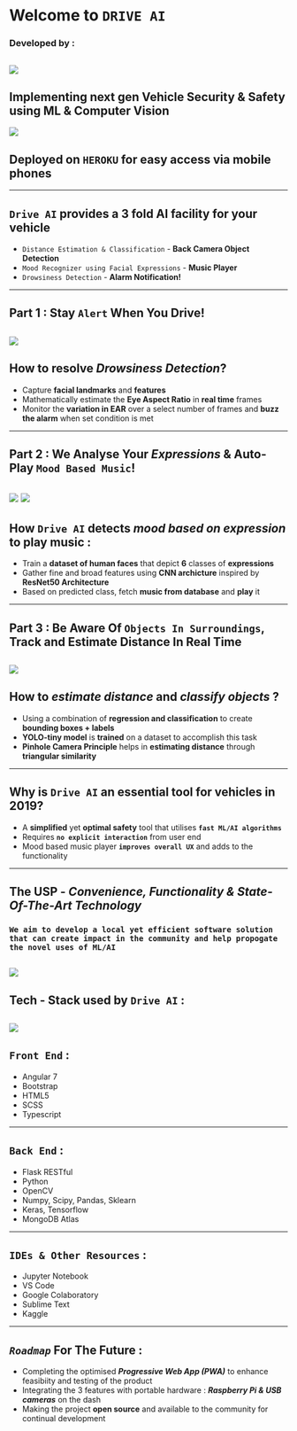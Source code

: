 # Welcome to **`DRIVE AI`**
### Developed by :
![](https://mark.trademarkia.com/services/logo.ashx?sid=85355740)
---
## Implementing next gen **Vehicle Security & Safety** using ML & Computer Vision
![](https://autotechreview.com/images/Web-images/2019/January/News/QuEST-Global-Mobiliya-Image.jpeg)
## Deployed on **`HEROKU`** for easy access via mobile phones
---
## **`Drive AI`** provides a 3 fold AI facility for your vehicle
* `Distance Estimation & Classification` - **Back Camera Object Detection**
* `Mood Recognizer using Facial Expressions` - **Music Player**
* `Drowsiness Detection` - **Alarm Notification!**
---
## Part 1 : Stay **`Alert`** When You Drive!
![](http://81.47.175.201/compass/images/stories/4-1-3b.jpg)
---
## How to resolve **_Drowsiness Detection_**?
* Capture **facial landmarks** and **features**
* Mathematically estimate the **Eye Aspect Ratio** in **real time** frames
* Monitor the **variation in EAR** over a select number of frames and **buzz the alarm** when set condition is met
---
## Part 2 : We Analyse Your **_Expressions_** & Auto-Play `Mood Based Music`!
![](http://luxai.com/wp-content/uploads/2017/11/Faces-300x259.jpg)     ![](http://chasingafterparadise.com/wp-content/uploads/2018/09/Music-Notes-300x259.png)
---
## How **`Drive AI`** detects _mood based on expression_ to play music :
* Train a **dataset of human faces** that depict **6** classes of **expressions**
* Gather fine and broad features using **CNN archicture** inspired by **ResNet50 Architecture**
* Based on predicted class, fetch **music from database** and **play** it
---
## Part 3 : Be Aware Of `Objects In Surroundings`, Track and **Estimate Distance** In Real Time
![](https://s3-ap-south-1.amazonaws.com/av-blog-media/wp-content/uploads/2018/12/Screenshot-from-2018-11-29-13-03-17.png)
---
## How to **_estimate distance_** and **_classify objects_** ?
* Using a combination of **regression and classification** to create **bounding boxes + labels**
* **YOLO-tiny model** is **trained** on a dataset to accomplish this task
* **Pinhole Camera Principle** helps in **estimating distance** through **triangular similarity**
---
## Why is **`Drive AI`** an essential tool for vehicles in 2019?
* A **simplified** yet **optimal safety** tool that utilises **`fast ML/AI algorithms`**
* Requires **`no explicit interaction`** from user end
* Mood based music player **`improves overall UX`** and adds to the functionality
---
## **The USP** - _Convenience, Functionality & State-Of-The-Art Technology_
### `We aim to develop a local yet efficient software solution that can create impact in the community and help propogate the novel uses of ML/AI`
![](https://gajitz.com/wp-content/uploads/2014/03/volvo-safety-sensors.jpg)
---
## Tech - Stack used by **`Drive AI`** :
![](https://www.hotelappz.com/wp-content/uploads/2019/01/Hotel-Tech-Stack-Integration-400x294.png)
---
## `Front End` :
* Angular 7
* Bootstrap
* HTML5
* SCSS
* Typescript
---
## `Back End` : 
* Flask RESTful
* Python
* OpenCV
* Numpy, Scipy, Pandas, Sklearn
* Keras, Tensorflow
* MongoDB Atlas
---
## `IDEs & Other Resources` :
* Jupyter Notebook
* VS Code
* Google Colaboratory
* Sublime Text
* Kaggle
---
## **_`Roadmap`_ For The Future** :
* Completing the optimised **_Progressive Web App (PWA)_** to enhance feasibiity and testing of the product
* Integrating the 3 features with portable hardware : **_Raspberry Pi & USB cameras_** on the dash
* Making the project **open source** and available to the community for continual development





